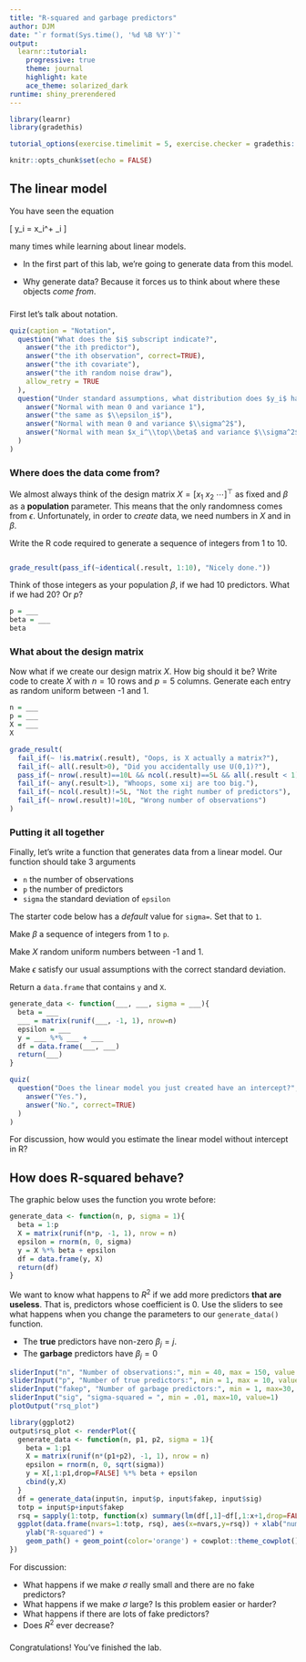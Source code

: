 ```yaml
---
title: "R-squared and garbage predictors"
author: DJM
date: "`r format(Sys.time(), '%d %B %Y')`"
output: 
  learnr::tutorial:
    progressive: true
    theme: journal
    highlight: kate
    ace_theme: solarized_dark
runtime: shiny_prerendered
---
```




<!--
Derived from IU Stat 432 ic3.Rmd
css: "/css/tutorials.css"
-->


```r
library(learnr)
library(gradethis)

tutorial_options(exercise.timelimit = 5, exercise.checker = gradethis::grade_learnr)

knitr::opts_chunk$set(echo = FALSE)
```


## The linear model

You have seen the equation

\[
y_i = x_i^\top\beta + \epsilon_i
\]

many times while learning about linear models. 

* In the first part of this lab, we're going to generate data from this model. 

* Why generate data? Because it forces us to think about where these objects _come from_.

###

First let's talk about notation.

```r
quiz(caption = "Notation",
  question("What does the $i$ subscript indicate?",
    answer("the ith predictor"),
    answer("the ith observation", correct=TRUE),
    answer("the ith covariate"),
    answer("the ith random noise draw"),
    allow_retry = TRUE
  ),
  question("Under standard assumptions, what distribution does $y_i$ have?",
    answer("Normal with mean 0 and variance 1"),
    answer("the same as $\\epsilon_i$"),
    answer("Normal with mean 0 and variance $\\sigma^2$"),
    answer("Normal with mean $x_i^\\top\\beta$ and variance $\\sigma^2$", correct = TRUE),allow_retry = TRUE
  )
)
```

### Where does the data come from?

We almost always think of the design matrix $X=[x_1\ x_2\ \cdots]^\top$ as fixed and
$\beta$ as a **population** parameter. This means that the only randomness comes from $\epsilon$.
Unfortunately, in order to _create_ data, we need numbers in $X$ and in $\beta$.


Write the R code required to generate a sequence of integers from 1 to 10.
```r

```

```r
grade_result(pass_if(~identical(.result, 1:10), "Nicely done."))
```

Think of those integers as your population $\beta$, if we had 10 predictors.
What if we had 20? Or $p$?

```r
p = ___
beta = ___
beta
```

### What about the design matrix

Now what if we create our design matrix $X$. How big should it be? 
Write code to create $X$ with $n=10$ rows and $p=5$ columns. Generate each entry as
random uniform between -1 and 1.
```r
n = ___
p = ___
X = ___
X
```

```r
grade_result(
  fail_if(~ !is.matrix(.result), "Oops, is X actually a matrix?"),
  fail_if(~ all(.result>0), "Did you accidentally use U(0,1)?"),
  pass_if(~ nrow(.result)==10L && ncol(.result)==5L && all(.result < 1) && all(.result > -1)),
  fail_if(~ any(.result>1), "Whoops, some xij are too big."),
  fail_if(~ ncol(.result)!=5L, "Not the right number of predictors"),
  fail_if(~ nrow(.result)!=10L, "Wrong number of observations")
)
```

### Putting it all together 

Finally, let's write a function that generates data from a linear model.
Our function should take 3 arguments

* `n` the number of observations
* `p` the number of predictors
* `sigma` the standard deviation of `epsilon`

The starter code below has a *default* value for `sigma=`. Set that to `1`.

Make $\beta$ a sequence of integers from 1 to `p`.

Make $X$ random uniform numbers between -1 and 1.

Make $\epsilon$ satisfy our usual assumptions with the correct standard deviation.

Return a `data.frame` that contains `y` and `X`.


```r
generate_data <- function(___, ___, sigma = ___){
  beta = ___
  ___ = matrix(runif(___, -1, 1), nrow=n)
  epsilon = ___
  y = ___ %*% ___ + ___
  df = data.frame(___, ___)
  return(___)
}
```

```r
quiz(
  question("Does the linear model you just created have an intercept?",
    answer("Yes."),
    answer("No.", correct=TRUE)
  )
)
```

For discussion, how would you estimate the linear model without intercept in R?


## How does R-squared behave?


The graphic below uses the function you wrote before:

```r
generate_data <- function(n, p, sigma = 1){
  beta = 1:p
  X = matrix(runif(n*p, -1, 1), nrow = n)
  epsilon = rnorm(n, 0, sigma)
  y = X %*% beta + epsilon
  df = data.frame(y, X)
  return(df)
}
```

We want to know what happens to $R^2$ if we add more predictors __that are useless__. That is, predictors whose coefficient is 0. Use the sliders
to see what happens when you change the parameters to our `generate_data()` function. 

* The __true__ predictors have non-zero $\beta_j=j$.
* The __garbage__ predictors have $\beta_j=0$


```r
sliderInput("n", "Number of observations:", min = 40, max = 150, value = 50)
sliderInput("p", "Number of true predictors:", min = 1, max = 10, value = 5)
sliderInput("fakep", "Number of garbage predictors:", min = 1, max=30, value=10)
sliderInput("sig", "sigma-squared = ", min = .01, max=10, value=1)
plotOutput("rsq_plot")
```

```r
library(ggplot2)
output$rsq_plot <- renderPlot({
  generate_data <- function(n, p1, p2, sigma = 1){
    beta = 1:p1
    X = matrix(runif(n*(p1+p2), -1, 1), nrow = n)
    epsilon = rnorm(n, 0, sqrt(sigma))
    y = X[,1:p1,drop=FALSE] %*% beta + epsilon
    cbind(y,X)
  }
  df = generate_data(input$n, input$p, input$fakep, input$sig)
  totp = input$p+input$fakep
  rsq = sapply(1:totp, function(x) summary(lm(df[,1]~df[,1:x+1,drop=FALSE]-1))$r.sq)
  ggplot(data.frame(nvars=1:totp, rsq), aes(x=nvars,y=rsq)) + xlab("number of predictors")+
    ylab("R-squared") + 
    geom_path() + geom_point(color='orange') + cowplot::theme_cowplot()
})
```

For discussion:

* What happens if we make $\sigma$ really small and there are no fake predictors?
* What happens if we make $\sigma$ large? Is this problem easier or harder?
* What happens if there are lots of fake predictors?
* Does $R^2$ ever decrease?

###

Congratulations! You've finished the lab.